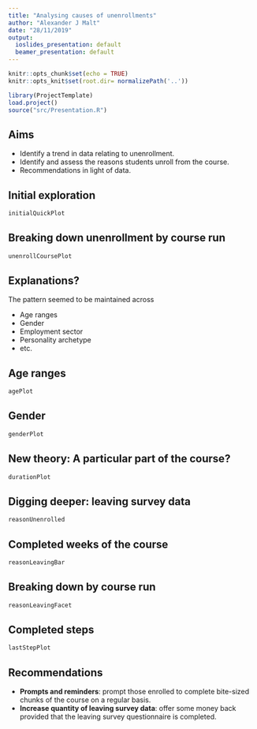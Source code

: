 ```yaml
---
title: "Analysing causes of unenrollments"
author: "Alexander J Malt"
date: "28/11/2019"
output:
  ioslides_presentation: default
  beamer_presentation: default
---
```


```r
knitr::opts_chunk$set(echo = TRUE)
knitr::opts_knit$set(root.dir= normalizePath('..'))
```

```r
library(ProjectTemplate)
load.project()
source("src/Presentation.R")
```


## Aims

- Identify a trend in data relating to unenrollment.
- Identify and assess the reasons students unroll from the course.
- Recommendations in light of data.

## Initial exploration

```r
initialQuickPlot
```

## Breaking down unenrollment by course run

```r
unenrollCoursePlot
```

## Explanations?

The pattern seemed to be maintained across

- Age ranges
- Gender
- Employment sector
- Personality archetype
- etc.

## Age ranges

```r
agePlot
```


## Gender

```r
genderPlot
```


## New theory: A particular part of the course?

```r
durationPlot
```


## Digging deeper: leaving survey data

```r
reasonUnenrolled
```


## Completed weeks of the course

```r
reasonLeavingBar
```


## Breaking down by course run

```r
reasonLeavingFacet
```


## Completed steps

```r
lastStepPlot
```

## Recommendations

- **Prompts and reminders**: prompt those enrolled to complete bite-sized chunks of the course on a regular basis.
- **Increase quantity of leaving survey data**: offer some money back provided that the leaving survey questionnaire is completed.

